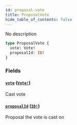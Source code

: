 ```yaml
---
id: proposal-vote
title: ProposalVote
hide_table_of_contents: false
---
```



No description

```graphql
type ProposalVote {
  vote: Vote!
  proposalId: ID!
}
```


### Fields

#### [`vote`](#) ([`Vote!`](/docs/testnet/graphql/objects/vote))

Cast vote


#### [`proposalId`](#) ([`ID!`](/docs/testnet/graphql/scalars/id))

Proposal the vote is cast on





